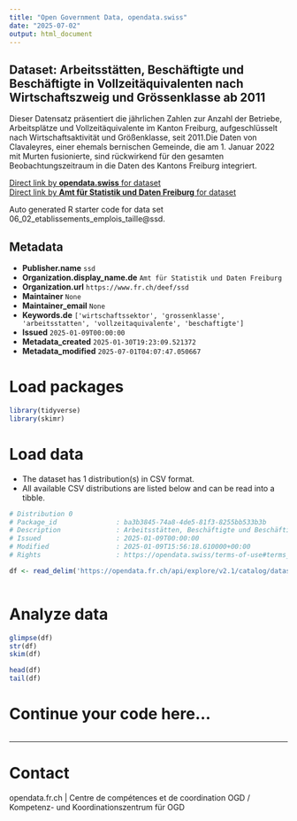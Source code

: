 ```yaml
---
title: "Open Government Data, opendata.swiss"
date: "2025-07-02"
output: html_document
---
```


## Dataset: Arbeitsstätten, Beschäftigte und Beschäftigte in Vollzeitäquivalenten nach Wirtschaftszweig und Grössenklasse ab 2011

Dieser Datensatz präsentiert die jährlichen Zahlen zur Anzahl der Betriebe, Arbeitsplätze und Vollzeitäquivalente im Kanton Freiburg, aufgeschlüsselt nach Wirtschaftsaktivität und Größenklasse, seit 2011.Die Daten von Clavaleyres, einer ehemals bernischen Gemeinde, die am 1. Januar 2022 mit Murten fusionierte, sind rückwirkend für den gesamten Beobachtungszeitraum in die Daten des Kantons Freiburg integriert.

[Direct link by **opendata.swiss** for dataset](https://opendata.swiss/de/dataset/arbeitsstatten-beschaftigte-und-beschaftigte-in-vollzeitaquivalenten-nach-wirtschaftszweig-2011)<br>
[Direct link by **Amt für Statistik und Daten Freiburg** for dataset](https://opendata.fr.ch/explore/dataset/06_02_etablissements_emplois_taille/)

Auto generated R starter code for data set 06_02_etablissements_emplois_taille@ssd.

## Metadata

- **Publisher.name** `ssd`
- **Organization.display_name.de** `Amt für Statistik und Daten Freiburg`
- **Organization.url** `https://www.fr.ch/deef/ssd`
- **Maintainer** `None`
- **Maintainer_email** `None`
- **Keywords.de** `['wirtschaftssektor', 'grossenklasse', 'arbeitsstatten', 'vollzeitaquivalente', 'beschaftigte']`
- **Issued** `2025-01-09T00:00:00`
- **Metadata_created** `2025-01-30T19:23:09.521372`
- **Metadata_modified** `2025-07-01T04:07:47.050667`


# Load packages

```r

library(tidyverse)
library(skimr)

```

# Load data

-   The dataset has 1 distribution(s) in CSV format.
-   All available CSV distributions are listed below and can be read into a tibble.

```r

# Distribution 0
# Package_id               : ba3b3845-74a8-4de5-81f3-8255bb533b3b
# Description              : Arbeitsstätten, Beschäftigte und Beschäftigte in Vollzeitäquivalenten nach Wirtschaftszweig und Grössenklasse ab 2011 (csv)
# Issued                   : 2025-01-09T00:00:00
# Modified                 : 2025-01-09T15:56:18.610000+00:00
# Rights                   : https://opendata.swiss/terms-of-use#terms_by

df <- read_delim('https://opendata.fr.ch/api/explore/v2.1/catalog/datasets/06_02_etablissements_emplois_taille/exports/csv?use_labels=true')



```

# Analyze data

```r

glimpse(df)
str(df)
skim(df)

head(df)
tail(df)

```

# Continue your code here...

```r

```

------------------------------------------------------------------------

# Contact

opendata.fr.ch | Centre de compétences et de coordination OGD / Kompetenz- und Koordinationszentrum für OGD
